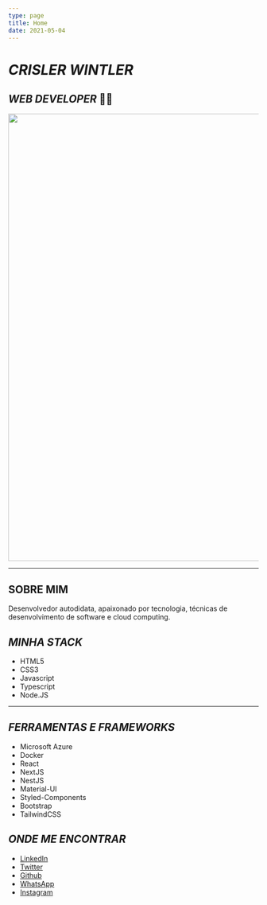 ```yaml
---
type: page
title: Home
date: 2021-05-04
---
```


# _CRISLER WINTLER_

## _WEB DEVELOPER_ 🐱‍💻

<img
  align="center"
  width="900"
  src="https://media.giphy.com/media/836HiJc7pgzy8iNXCn/giphy.gif"
/>

---

## SOBRE MIM

Desenvolvedor autodidata, apaixonado por tecnologia, técnicas de desenvolvimento de software e
cloud computing.

## _MINHA STACK_

- HTML5
- CSS3
- Javascript
- Typescript
- Node.JS

---

## _FERRAMENTAS E FRAMEWORKS_

- Microsoft Azure
- Docker
- React
- NextJS
- NestJS
- Material-UI
- Styled-Components
- Bootstrap
- TailwindCSS

## _ONDE ME ENCONTRAR_

- [LinkedIn](https://www.linkedin.com/in/crisler-wintler-l-da-silva-550488202/)
- [Twitter](https://twitter.com/crislerguitar)
- [Github](https://github.com/crislerwin)
- [WhatsApp](https://wa.me/message/G2MTGZR52DQDO1)
- [Instagram](https://www.instagram.com/cwintler/)
